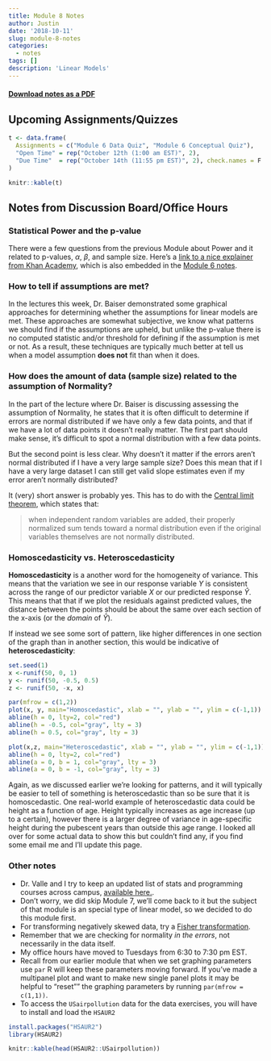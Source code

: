 ```yaml
---
title: Module 8 Notes
author: Justin
date: '2018-10-11'
slug: module-8-notes
categories:
  - notes
tags: []
description: 'Linear Models'
---
```


#### [Download notes as a PDF](https://sta6093.netlify.com/pdf/2018-10-11-module-8-notes.pdf)

## Upcoming Assignments/Quizzes

```r

t <- data.frame(
  Assignments = c("Module 6 Data Quiz", "Module 6 Conceptual Quiz"),
  "Open Time" = rep("October 12th (1:00 am EST)", 2),
  "Due Time"  = rep("October 14th (11:55 pm EST)", 2), check.names = F
)

knitr::kable(t)
```

## Notes from Discussion Board/Office Hours

### Statistical Power and the p-value

There were a few questions from the previous Module about Power and it related to p-values, $\alpha$, $\beta$, and sample size. Here's a [link to a nice explainer from Khan Academy](https://www.youtube.com/watch?v=6_Cuz0QqRWc), which is also embedded in the [Module 6 notes](https://sta6093.netlify.com/2018/10/04/2018-10-04-module-6-notes/).

### How to tell if assumptions are met?

In the lectures this week, Dr. Baiser demonstrated some graphical approaches for determining whether the assumptions for linear models are met. These approaches are somewhat subjective, we know what patterns we should find if the assumptions are upheld, but unlike the p-value there is no computed statistic and/or threshold for defining if the assumption is met or not. As a result, these techniques are typically much better at tell us when a model assumption **does not** fit than when it does. 

### How does the amount of data (sample size) related to the assumption of Normality?

In the part of the lecture where Dr. Baiser is discussing assessing the assumption of Normality, he states that it is often difficult to determine if errors are normal distributed if we have only a few data points, and that if we have a lot of data points it doesn't really matter. The first part should make sense, it's difficult to spot a normal distribution with a few data points. 

But the second point is less clear. Why doesn't it matter if the errors aren't normal distributed if I have a very large sample size? Does this mean that if I have a very large dataset I can still get valid slope estimates even if my error aren't normally distributed?

It (very) short answer is probably yes. This has to do with the [Central limit theorem](https://en.wikipedia.org/wiki/Central_limit_theorem), which states that: 

> when independent random variables are added, their properly normalized sum tends toward a normal distribution even if the original variables themselves are not normally distributed. 

### Homoscedasticity vs. Heteroscedasticity

**Homoscedasticity** is a another word for the homogeneity of variance. This means that the variation we see in our response variable $Y$ is consistent across the range of our predictor variable $X$ or our predicted response $\hat{Y}$. This means that that if we plot the residuals against predicted values, the distance between the points should be about the same over each section of the x-axis (or the *domain* of $\hat{Y}$). 

If instead we see some sort of pattern, like higher differences in one section of the graph than in another section, this would be indicative of **heteroscedasticity**:

```r
set.seed(1)
x <-runif(50, 0, 1)
y <- runif(50, -0.5, 0.5)
z <- runif(50, -x, x)

par(mfrow = c(1,2))
plot(x, y, main="Homoscedastic", xlab = "", ylab = "", ylim = c(-1,1))
abline(h = 0, lty=2, col="red")
abline(h = -0.5, col="gray", lty = 3)
abline(h = 0.5, col="gray", lty = 3)

plot(x,z, main="Heteroscedastic", xlab = "", ylab = "", ylim = c(-1,1))
abline(h = 0, lty=2, col="red")
abline(a = 0, b = 1, col="gray", lty = 3)
abline(a = 0, b = -1, col="gray", lty = 3)
```

Again, as we discussed earlier we're looking for patterns, and it will typically be easier to tell of something is heteroscedastic than so be sure that it is homoscedastic. One real-world example of heteroscedastic data could be height as a function of age. Height typically increases as age increase (up to a certain), however there is a larger degree of variance in age-specific height during the pubescent years than outside this age range. I looked all over for some actual data to show this but couldn't find any, if you find some email me and I'll update this page.

### Other notes

* Dr. Valle and I try to keep an updated list of stats and programming courses across campus, [available here.](https://ufstatscourses.shinyapps.io/shiny_tutorial/).
* Don't worry, we did skip Module 7, we'll come back to it but the subject of that module is an special type of linear model, so we decided to do this module first.
* For transforming negatively skewed data, try a [Fisher transformation](https://stats.stackexchange.com/questions/155429/how-to-transform-negative-values-to-logarithms).
* Remember that we are checking for normality *in the errors*, not necessarily in the data itself.
* My office hours have moved to Tuesdays from 6:30 to 7:30 pm EST.
* Recall from our earlier module that when we set graphing parameters use `par` R will keep these parameters moving forward. If you've made a multipanel plot and want to make new single panel plots it may be helpful to "reset"" the graphing parameters by running `par(mfrow = c(1,1))`.
* To access the `USairpollution` data for the data exercises, you will have to install and load the `HSAUR2`

```r
install.packages("HSAUR2")
library(HSAUR2)
```

```r
knitr::kable(head(HSAUR2::USairpollution))
```



